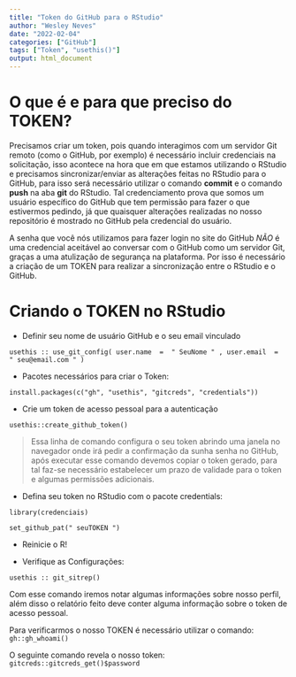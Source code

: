 ```yaml
---
title: "Token do GitHub para o RStudio"
author: "Wesley Neves"
date: "2022-02-04"
categories: ["GitHub"]
tags: ["Token", "usethis()"]
output: html_document
---
```


# O que é e para que preciso do TOKEN?

Precisamos criar um token, pois quando interagimos com um servidor Git remoto (como o GitHub, por exemplo) é necessário incluir credenciais na solicitação, isso acontece na hora que em que estamos utilizando o RStudio e precisamos sincronizar/enviar as alterações feitas no RStudio para o GitHub, para isso será necessário utilizar o comando **commit** e o comando **push** na aba **git** do RStudio. Tal credenciamento prova que somos um usuário específico do GitHub que tem permissão para fazer o que estivermos pedindo, já que quaisquer alterações realizadas no nosso repositório é mostrado no GitHub pela credencial do usuário.

A senha que você nós utilizamos para fazer login no site do GitHub *NÃO* é uma credencial aceitável ao conversar com o GitHub como um servidor Git, graças a uma atulização de segurança na plataforma. Por isso é necessário a criação de um TOKEN para realizar a sincronização entre o RStudio e o GitHub.

# Criando o TOKEN no RStudio

-   Definir seu nome de usuário GitHub e o seu email vinculado

`usethis :: use_git_config( user.name  =  " SeuNome " , user.email  =  " seu@email.com " )`

-   Pacotes necessários para criar o Token:

`install.packages(c("gh", "usethis", "gitcreds", "credentials"))`

-   Crie um token de acesso pessoal para a autenticação

`usethis::create_github_token()`

> Essa linha de comando configura o seu token abrindo uma janela no navegador onde irá pedir a confirmação da sunha senha no GitHub, após executar esse comando devemos copiar o token gerado, para tal faz-se necessário estabelecer um prazo de validade para o token e algumas permissões adicionais.

-   Defina seu token no RStudio com o pacote credentials:

`library(credenciais)`

`set_github_pat(" seuTOKEN ")`

-   Reinicie o R!

-   Verifique as Configurações:

`usethis :: git_sitrep()`

Com esse comando iremos notar algumas informações sobre nosso perfil, além disso o relatório feito deve conter alguma informação sobre o token de acesso pessoal.

Para verificarmos o nosso TOKEN é necessário utilizar o comando: `gh::gh_whoami()`

O seguinte comando revela o nosso token: `gitcreds::gitcreds_get()$password`
